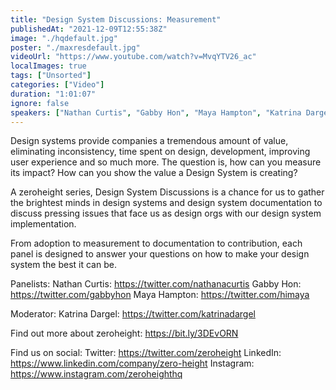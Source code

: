 ```yaml
---
title: "Design System Discussions: Measurement"
publishedAt: "2021-12-09T12:55:38Z"
image: "./hqdefault.jpg"
poster: "./maxresdefault.jpg"
videoUrl: "https://www.youtube.com/watch?v=MvqYTV26_ac"
localImages: true
tags: ["Unsorted"]
categories: ["Video"]
duration: "1:01:07"
ignore: false
speakers: ["Nathan Curtis", "Gabby Hon", "Maya Hampton", "Katrina Dargel"]
---
```


Design systems provide companies a tremendous amount of value, eliminating inconsistency, time spent on design, development, improving user experience and so much more. The question is, how can you measure its impact? How can you show the value a Design System is creating?

A zeroheight series, Design System Discussions is a chance for us to gather the brightest minds in design systems and design system documentation to discuss pressing issues that face us as design orgs with our design system implementation.

From adoption to measurement to documentation to contribution, each panel is designed to answer your questions on how to make your design system the best it can be.

Panelists:
Nathan Curtis: https://twitter.com/nathanacurtis
Gabby Hon: https://twitter.com/gabbyhon
Maya Hampton: https://twitter.com/himaya

Moderator:
Katrina Dargel: https://twitter.com/katrinadargel

Find out more about zeroheight: https://bit.ly/3DEvORN

Find us on social:
Twitter: https://twitter.com/zeroheight
LinkedIn: https://www.linkedin.com/company/zero-height
Instagram: https://www.instagram.com/zeroheighthq
